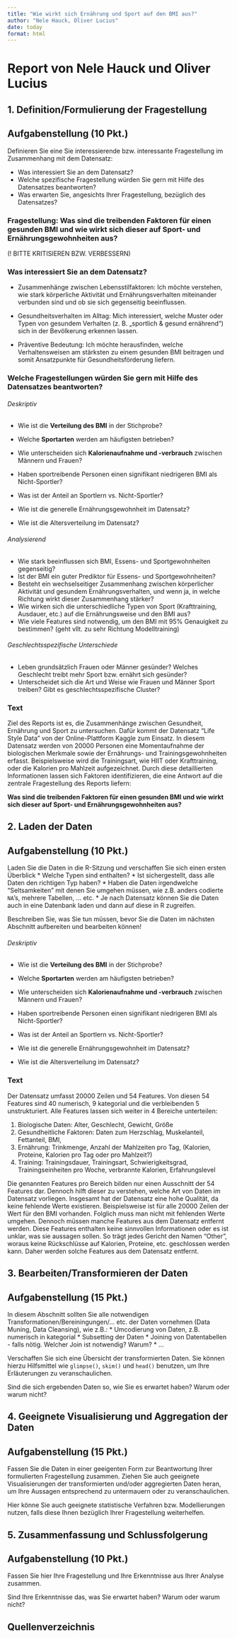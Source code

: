 ```yaml
---
title: "Wie wirkt sich Ernährung und Sport auf den BMI aus?"
author: "Nele Hauck, Oliver Lucius"
date: today
format: html
---
```


# Report von Nele Hauck und Oliver Lucius

## 1. Definition/Formulierung der Fragestellung

::: {.callout-note icon="false"}
## Aufgabenstellung (10 Pkt.)

Definieren Sie eine Sie interessierende bzw. interessante Fragestellung im Zusammenhang mit dem Datensatz:

-   Was interessiert Sie an dem Datensatz?
-   Welche spezifische Fragestellung würden Sie gern mit Hilfe des Datensatzes beantworten?
-   Was erwarten Sie, angesichts Ihrer Fragestellung, bezüglich des Datensatzes?
:::

### Fragestellung: Was sind die treibenden Faktoren für einen gesunden BMI und wie wirkt sich dieser auf Sport- und Ernährungsgewohnheiten aus?

(! BITTE KRITISIEREN BZW. VERBESSERN)

### Was interessiert Sie an dem Datensatz?

-   Zusammenhänge zwischen Lebensstilfaktoren: Ich möchte verstehen, wie stark körperliche Aktivität und Ernährungsverhalten miteinander verbunden sind und ob sie sich gegenseitig beeinflussen.

-   Gesundheitsverhalten im Alltag: Mich interessiert, welche Muster oder Typen von gesundem Verhalten (z. B. „sportlich & gesund ernährend“) sich in der Bevölkerung erkennen lassen.

-   Präventive Bedeutung: Ich möchte herausfinden, welche Verhaltensweisen am stärksten zu einem gesunden BMI beitragen und somit Ansatzpunkte für Gesundheitsförderung liefern.

### Welche Fragestellungen würden Sie gern mit Hilfe des Datensatzes beantworten?

###### Deskriptiv

-   Wie ist die **Verteilung des BMI** in der Stichprobe?

-   Welche **Sportarten** werden am häufigsten betrieben?

-   Wie unterscheiden sich **Kalorienaufnahme und -verbrauch** zwischen Männern und Frauen?

-   Haben sportreibende Personen einen signifikant niedrigeren BMI als Nicht-Sportler?

-   Was ist der Anteil an Sportlern vs. Nicht-Sportler?

-   Wie ist die generelle Ernährungsgewohnheit im Datensatz?

-   Wie ist die Altersverteilung im Datensatz?

###### Analysierend

-   Wie stark beeinflussen sich BMI, Essens- und Sportgewohnheiten gegenseitig?
-   Ist der BMI ein guter Prediktor für Essens- und Sportgewohnheiten?
-   Besteht ein wechselseitiger Zusammenhang zwischen körperlicher Aktivität und gesundem Ernährungsverhalten, und wenn ja, in welche Richtung wirkt dieser Zusammenhang stärker?
-   Wie wirken sich die unterschiedliche Typen von Sport (Krafttraining, Ausdauer, etc.) auf die Ernährungsweise und den BMI aus?
-   Wie viele Features sind notwendig, um den BMI mit 95% Genauigkeit zu bestimmen? (geht vllt. zu sehr Richtung Modelltraining)

###### Geschlechtsspezifische Unterschiede

-   Leben grundsätzlich Frauen oder Männer gesünder? Welches Geschlecht treibt mehr Sport bzw. ernährt sich gesünder?
-   Unterscheidet sich die Art und Weise wie Frauen und Männer Sport treiben? Gibt es geschlechtsspezifische Cluster?

### Text

Ziel des Reports ist es, die Zusammenhänge zwischen Gesundheit, Ernährung und Sport zu untersuchen. Dafür kommt der Datensatz "Life Style Data" von der Online-Plattform Kaggle zum Einsatz. In diesem Datensatz werden von 20000 Personen eine Momentaufnahme der biologischen Merkmale sowie der Ernährungs- und Trainingsgewohnheiten erfasst. Beispielsweise wird die Trainingsart, wie HIIT oder Krafttraining, oder die Kalorien pro Mahlzeit aufgezeichnet. Durch diese detaillierten Informationen lassen sich Faktoren identifizieren, die eine Antwort auf die zentrale Fragestellung des Reports liefern:

**Was sind die treibenden Faktoren für einen gesunden BMI und wie wirkt sich dieser auf Sport- und Ernährungsgewohnheiten aus?**

## 2. Laden der Daten

::: {.callout-note icon="false"}
## Aufgabenstellung (10 Pkt.)

Laden Sie die Daten in die R-Sitzung und verschaffen Sie sich einen ersten Überblick \* Welche Typen sind enthalten? \* Ist sichergestellt, dass alle Daten den richtigen Typ haben? \* Haben die Daten irgendwelche "Seltsamkeiten" mit denen Sie umgehen müssen, wie z.B. anders codierte `NA`'s, mehrere Tabellen, ... etc. \* Je nach Datensatz können Sie die Daten auch in eine Datenbank laden und dann auf diese in R zugreifen.

Beschreiben Sie, was Sie tun müssen, bevor Sie die Daten im nächsten Abschnitt aufbereiten und bearbeiten können!
:::

###### Deskriptiv

-   Wie ist die **Verteilung des BMI** in der Stichprobe?

-   Welche **Sportarten** werden am häufigsten betrieben?

-   Wie unterscheiden sich **Kalorienaufnahme und -verbrauch** zwischen Männern und Frauen?

-   Haben sportreibende Personen einen signifikant niedrigeren BMI als Nicht-Sportler?

-   Was ist der Anteil an Sportlern vs. Nicht-Sportler?

-   Wie ist die generelle Ernährungsgewohnheit im Datensatz?

-   Wie ist die Altersverteilung im Datensatz?

### Text

Der Datensatz umfasst 20000 Zeilen und 54 Features. Von diesen 54 Features sind 40 numerisch, 9 kategorial und die verbleibenden 5 unstrukturiert. Alle Features lassen sich weiter in 4 Bereiche unterteilen:

1. Biologische Daten: Alter, Geschlecht, Gewicht, Größe
2. Gesundheitliche Faktoren: Daten zum Herzschlag, Muskelanteil, Fettanteil, BMI,
3. Ernährung: Trinkmenge, Anzahl der Mahlzeiten pro Tag, (Kalorien, Proteine, Kalorien pro Tag oder pro Mahlzeit?)
4. Training: Trainingsdauer, Trainingsart, Schwierigkeitsgrad, Trainingseinheiten pro Woche, verbrannte Kalorien, Erfahrungslevel

Die genannten Features pro Bereich bilden nur einen Ausschnitt der 54 Features dar. Dennoch hilft dieser zu verstehen, welche Art von Daten im Datensatz vorliegen. 
Insgesamt hat der Datensatz eine hohe Qualität, da keine fehlende Werte existieren. Beispielsweise ist für alle 20000 Zeilen der Wert für den BMI vorhanden. Folglich muss man nicht mit fehlenden Werte umgehen.
Dennoch müssen manche Features aus dem Datensatz entfernt werden. Diese Features enthalten keine sinnvollen Informationen oder es ist unklar, was sie aussagen sollen. So trägt jedes Gericht den Namen "Other", woraus keine Rückschlüsse auf Kalorien, Proteine, etc. geschlossen werden kann. Daher werden solche Features aus dem Datensatz entfernt.



## 3. Bearbeiten/Transformieren der Daten

::: {.callout-note icon="false"}
## Aufgabenstellung (15 Pkt.)

In diesem Abschnitt sollten Sie alle notwendigen Transformationen/Bereiningungen/... etc. der Daten vornehmen (Data Muning, Data Cleansing), wie z.B.: \* Umcodierung von Daten, z.B. numerisch in kategorial \* Subsetting der Daten \* Joining von Datentabellen - falls nötig. Welcher Join ist notwendig? Warum? \* ...

Verschaffen Sie sich eine Übersicht der transformierten Daten. Sie können hierzu Hilfsmittel wie `glimpse()`, `skim()` und `head()` benutzen, um Ihre Erläuterungen zu veranschaulichen.

Sind die sich ergebenden Daten so, wie Sie es erwartet haben? Warum oder warum nicht?
:::

## 4. Geeignete Visualisierung und Aggregation der Daten

::: {.callout-note icon="false"}
## Aufgabenstellung (15 Pkt.)

Fassen Sie die Daten in einer geeigenten Form zur Beantwortung Ihrer formulierten Fragestellung zusammen. Ziehen Sie auch geeignete Visualisierungen der transformierten und/oder aggregierten Daten heran, um Ihre Aussagen entsprechend zu untermauern oder zu veranschaulichen.

Hier könne Sie auch geeignete statistische Verfahren bzw. Modellierungen nutzen, falls diese Ihnen bezüglich Ihrer Fragestellung weiterhelfen.
:::

## 5. Zusammenfassung und Schlussfolgerung

::: {.callout-note icon="false"}
## Aufgabenstellung (10 Pkt.)

Fassen Sie hier Ihre Fragestellung und Ihre Erkenntnisse aus Ihrer Analyse zusammen.

Sind Ihre Erkenntnisse das, was Sie erwartet haben? Warum oder warum nicht?
:::

## Quellenverzeichnis